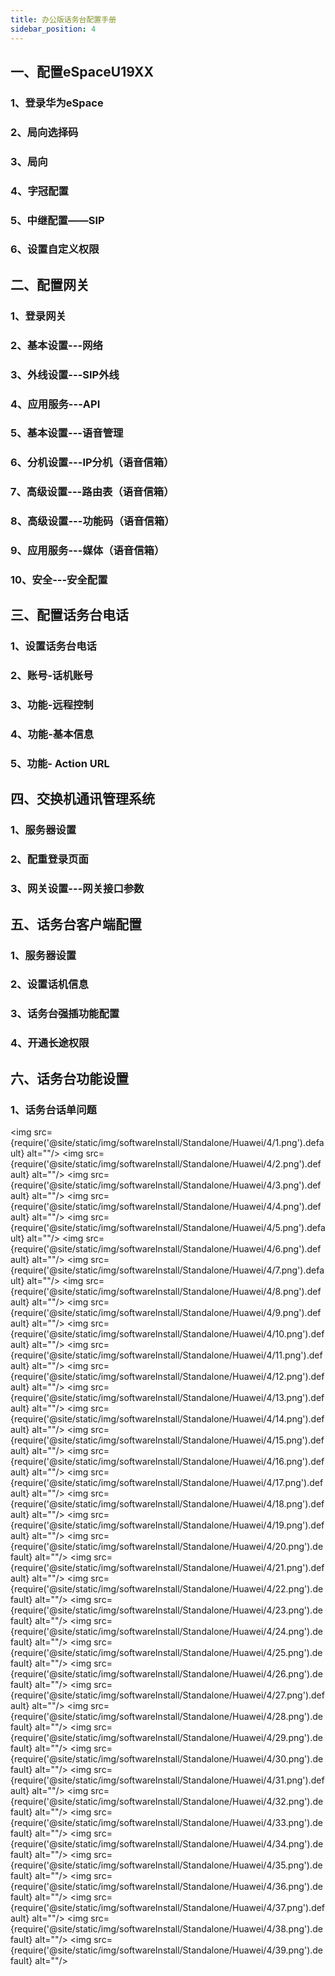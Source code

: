 ```yaml
---
title: 办公版话务台配置手册
sidebar_position: 4
---
```



## 一、配置eSpaceU19XX
### 1、登录华为eSpace
### 2、局向选择码
### 3、局向
### 4、字冠配置
### 5、中继配置——SIP
### 6、设置自定义权限


## 二、配置网关
### 1、登录网关
### 2、基本设置---网络
### 3、外线设置---SIP外线
### 4、应用服务---API
### 5、基本设置---语音管理
### 6、分机设置---IP分机（语音信箱）
### 7、高级设置---路由表（语音信箱）
### 8、高级设置---功能码（语音信箱）
### 9、应用服务---媒体（语音信箱）
### 10、安全---安全配置


## 三、配置话务台电话
### 1、设置话务台电话
### 2、账号-话机账号
### 3、功能-远程控制
### 4、功能-基本信息
### 5、功能- Action URL


## 四、交换机通讯管理系统
### 1、服务器设置
### 2、配重登录页面
### 3、网关设置---网关接口参数


## 五、话务台客户端配置
### 1、服务器设置
### 2、设置话机信息
### 3、话务台强插功能配置
### 4、开通长途权限


## 六、话务台功能设置
### 1、话务台话单问题


<img src={require('@site/static/img/softwareInstall/Standalone/Huawei/4/1.png').default} alt=""/>
<img src={require('@site/static/img/softwareInstall/Standalone/Huawei/4/2.png').default} alt=""/>
<img src={require('@site/static/img/softwareInstall/Standalone/Huawei/4/3.png').default} alt=""/>
<img src={require('@site/static/img/softwareInstall/Standalone/Huawei/4/4.png').default} alt=""/>
<img src={require('@site/static/img/softwareInstall/Standalone/Huawei/4/5.png').default} alt=""/>
<img src={require('@site/static/img/softwareInstall/Standalone/Huawei/4/6.png').default} alt=""/>
<img src={require('@site/static/img/softwareInstall/Standalone/Huawei/4/7.png').default} alt=""/>
<img src={require('@site/static/img/softwareInstall/Standalone/Huawei/4/8.png').default} alt=""/>
<img src={require('@site/static/img/softwareInstall/Standalone/Huawei/4/9.png').default} alt=""/>
<img src={require('@site/static/img/softwareInstall/Standalone/Huawei/4/10.png').default} alt=""/>
<img src={require('@site/static/img/softwareInstall/Standalone/Huawei/4/11.png').default} alt=""/>
<img src={require('@site/static/img/softwareInstall/Standalone/Huawei/4/12.png').default} alt=""/>
<img src={require('@site/static/img/softwareInstall/Standalone/Huawei/4/13.png').default} alt=""/>
<img src={require('@site/static/img/softwareInstall/Standalone/Huawei/4/14.png').default} alt=""/>
<img src={require('@site/static/img/softwareInstall/Standalone/Huawei/4/15.png').default} alt=""/>
<img src={require('@site/static/img/softwareInstall/Standalone/Huawei/4/16.png').default} alt=""/>
<img src={require('@site/static/img/softwareInstall/Standalone/Huawei/4/17.png').default} alt=""/>
<img src={require('@site/static/img/softwareInstall/Standalone/Huawei/4/18.png').default} alt=""/>
<img src={require('@site/static/img/softwareInstall/Standalone/Huawei/4/19.png').default} alt=""/>
<img src={require('@site/static/img/softwareInstall/Standalone/Huawei/4/20.png').default} alt=""/>
<img src={require('@site/static/img/softwareInstall/Standalone/Huawei/4/21.png').default} alt=""/>
<img src={require('@site/static/img/softwareInstall/Standalone/Huawei/4/22.png').default} alt=""/>
<img src={require('@site/static/img/softwareInstall/Standalone/Huawei/4/23.png').default} alt=""/>
<img src={require('@site/static/img/softwareInstall/Standalone/Huawei/4/24.png').default} alt=""/>
<img src={require('@site/static/img/softwareInstall/Standalone/Huawei/4/25.png').default} alt=""/>
<img src={require('@site/static/img/softwareInstall/Standalone/Huawei/4/26.png').default} alt=""/>
<img src={require('@site/static/img/softwareInstall/Standalone/Huawei/4/27.png').default} alt=""/>
<img src={require('@site/static/img/softwareInstall/Standalone/Huawei/4/28.png').default} alt=""/>
<img src={require('@site/static/img/softwareInstall/Standalone/Huawei/4/29.png').default} alt=""/>
<img src={require('@site/static/img/softwareInstall/Standalone/Huawei/4/30.png').default} alt=""/>
<img src={require('@site/static/img/softwareInstall/Standalone/Huawei/4/31.png').default} alt=""/>
<img src={require('@site/static/img/softwareInstall/Standalone/Huawei/4/32.png').default} alt=""/>
<img src={require('@site/static/img/softwareInstall/Standalone/Huawei/4/33.png').default} alt=""/>
<img src={require('@site/static/img/softwareInstall/Standalone/Huawei/4/34.png').default} alt=""/>
<img src={require('@site/static/img/softwareInstall/Standalone/Huawei/4/35.png').default} alt=""/>
<img src={require('@site/static/img/softwareInstall/Standalone/Huawei/4/36.png').default} alt=""/>
<img src={require('@site/static/img/softwareInstall/Standalone/Huawei/4/37.png').default} alt=""/>
<img src={require('@site/static/img/softwareInstall/Standalone/Huawei/4/38.png').default} alt=""/>
<img src={require('@site/static/img/softwareInstall/Standalone/Huawei/4/39.png').default} alt=""/>
